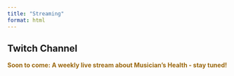 ```yaml
---
title: "Streaming"
format: html
---
```


## Twitch Channel

<strong style="color: #9A670E;">Soon to come: A weekly live stream about Musician's Health - stay tuned!</strong>


